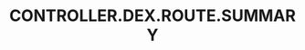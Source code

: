 ---
title: 'CONTROLLER.DEX.ROUTE.SUMMARY'
openapi: '/en/api-reference/openapi-en.json POST /dex/{chain}/route'
---